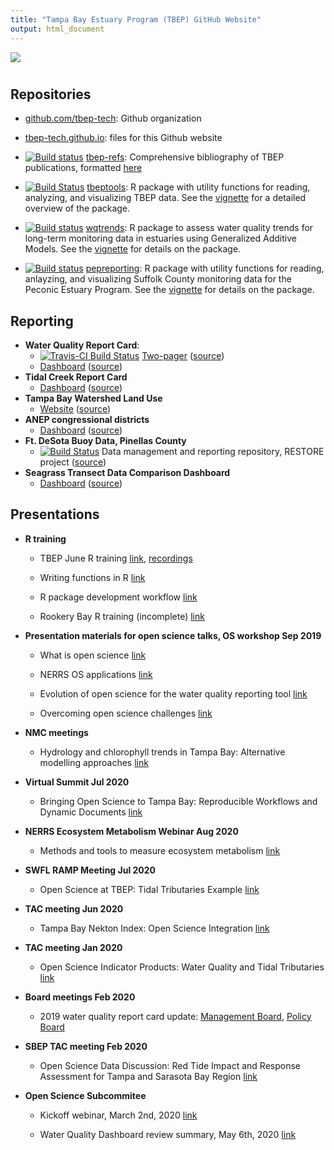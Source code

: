 ```yaml
---
title: "Tampa Bay Estuary Program (TBEP) GitHub Website"
output: html_document
---
```


![](tbep_logo.png)

# {.tabset}

## Repositories

- [github.com/tbep-tech](https://github.com/tbep-tech/): Github organization
    
- [tbep-tech.github.io](https://github.com/tbep-tech/tbep-tech.github.io): files for this Github website

- [![Build status](https://travis-ci.org/tbep-tech/tbep-refs.svg?branch=master)](https://travis-ci.org/tbep-tech/tbep-refs)
[tbep-refs](https://github.com/tbep-tech/tbep-refs/): Comprehensive bibliography of TBEP publications, formatted [here](https://tbep-tech.github.io/tbep-refs/)
    
- [![Build Status](https://travis-ci.org/tbep-tech/tbeptools.svg?branch=master)](https://travis-ci.org/tbep-tech/tbeptools) [tbeptools](https://tbep-tech.github.io/tbeptools/): R package with utility functions for reading, analyzing, and visualizing TBEP data.  See the [vignette](https://tbep-tech.github.io/tbeptools/articles/intro.html) for a detailed overview of the package. 

- [![Build status](https://travis-ci.org/tbep-tech/wqtrends.svg?branch=master)](https://travis-ci.org/tbep-tech/wqtrends) [wqtrends](https://tbep-tech.github.io/wqtrends/): R package to assess water quality trends for long-term monitoring data in estuaries using Generalized Additive Models. See the [vignette](https://tbep-tech.github.io/wqtrends/articles/introduction.html) for details on the package.

- [![Build status](https://travis-ci.org/tbep-tech/pepreporting.svg?branch=master)](https://travis-ci.org/tbep-tech/pepreporting) [pepreporting](https://tbep-tech.github.io/pepreporting/): R package with utility functions for reading, anlayzing, and visualizing Suffolk County monitoring data for the Peconic Estuary Program. See the [vignette](https://tbep-tech.github.io/pepreporting/articles/Introduction.html) for details on the package.

## Reporting

- **Water Quality Report Card**:
     - [![Travis-CI Build Status](https://travis-ci.org/tbep-tech/wq-static.svg?branch=master)](https://travis-ci.org/tbep-tech/wq-static) [Two-pager](https://tbep-tech.github.io/wq-static/wq.pdf) ([source](https://github.com/tbep-tech/wq-static))   
     - [Dashboard](https://shiny.tbeptech.org/wq-dash/) ([source](https://github.com/tbep-tech/wq-dash/blob/master/wq-dash.Rmd))

- **Tidal Creek Report Card**
     - [Dashboard](https://shiny.tbeptech.org/tidalcreek-dash/) ([source](https://github.com/tbep-tech/tidalcreek-dash/blob/master/tidalcreek-dash.Rmd))

- **Tampa Bay Watershed Land Use**
    - [Website](https://tbep-tech.github.io/landuse/) ([source](https://github.com/tbep-tech/landuse))

- **ANEP congressional districts**
    - [Dashboard](https://shiny.tbeptech.org/anep-congressional/) ([source](https://github.com/tbep-tech/anep-congressional))

- **Ft. DeSota Buoy Data, Pinellas County**
    - [![Build Status](https://travis-ci.org/tbep-tech/desoto-buoy.svg?branch=master)](https://travis-ci.org/tbep-tech/desoto-buoy) Data management and reporting repository, RESTORE project ([source](https://github.com/tbep-tech/desoto-buoy))

- **Seagrass Transect Data Comparison Dashboard**
    - [Dashboard](https://shiny.tbeptech.org/seagrasstransect) ([source](https://github.com/tbep-tech/seagrasstransect))

## Presentations

- **R training**

     - TBEP June R training [link](https://tbep-tech.github.io/tbep-r-training/), [recordings](https://www.youtube.com/watch?v=_RI4XMRWeV0&list=PLfJ6-D-exF9RM5TPtT4T0nxieqpr_R4pJ)
     
     - Writing functions in R [link](https://tbep-tech.github.io/tbep-r-training/functions.html)
     
     - R package development workflow [link](https://tbep-tech.github.io/tbep-r-training/packages.html)
     
     - Rookery Bay R training (incomplete) [link](https://tbep-tech.github.io/rookery-bay-training/index.html)

- **Presentation materials for open science talks, OS workshop Sep 2019**

     - What is open science [link](http://tbep-tech.github.io/tbep-os-presentations/what_is_os.html)

     - NERRS OS applications [link](http://tbep-tech.github.io/tbep-os-presentations/SWMPrats_pres.html)

     - Evolution of open science for the water quality reporting tool [link](http://tbep-tech.github.io/tbep-os-presentations/evolution_reporting.html)

     - Overcoming open science challenges [link](http://tbep-tech.github.io/tbep-os-presentations/challenges_for_os.html)

- **NMC meetings**

    - Hydrology and chlorophyll trends in Tampa Bay: Alternative modelling approaches [link](https://tbep-tech.github.io/tbep-os-presentations/chltrends.html)

- **Virtual Summit Jul 2020**

    - Bringing Open Science to Tampa Bay: Reproducible Workflows and Dynamic Documents [link](https://www.canva.com/design/DAEB9tW1m98/-zfKTXQ2md9b8YltQ_mjlw/edit)
    
- **NERRS Ecosystem Metabolism Webinar Aug 2020**

    - Methods and tools to measure ecosystem metabolism [link](http://tbep-tech.github.io/tbep-os-presentations/metab_tools.html)

- **SWFL RAMP Meeting Jul 2020**

     - Open Science at TBEP: Tidal Tributaries Example [link](http://tbep-tech.github.io/tbep-os-presentations/jul_ramp_pres.html)

- **TAC meeting Jun 2020**

     - Tampa Bay Nekton Index: Open Science Integration [link](https://www.canva.com/design/DAD-9OAYHaM/VNloX1W-OUolVA6jr2Yu0g/edit) 
     
- **TAC meeting Jan 2020**

     - Open Science Indicator Products: Water Quality and Tidal Tributaries [link](http://tbep-tech.github.io/tbep-os-presentations/opensci_products.html)

- **Board meetings Feb 2020**

     - 2019 water quality report card update: [Management Board](http://tbep-tech.github.io/tbep-os-presentations/wq_report_card_2019.html), [Policy Board](http://tbep-tech.github.io/tbep-os-presentations/wq_report_card_2019_PB.html)

- **SBEP TAC meeting Feb 2020**

     - Open Science Data Discussion: Red Tide Impact and Response Assessment for Tampa and Sarasota Bay Region [link](http://tbep-tech.github.io/tbep-os-presentations/red_tides_and_open_science.html)

- **Open Science Subcommitee**

     - Kickoff webinar, March 2nd, 2020 [link](http://tbep-tech.github.io/tbep-os-presentations/ossubcommittee_kickoff_webinar.html)
     
     - Water Quality Dashboard review summary, May 6th, 2020 [link](http://tbep-tech.github.io/tbep-os-presentations/wq_dashboard_review.html)





